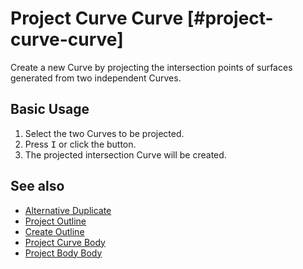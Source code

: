 
# Project Curve Curve [#project-curve-curve]

<Reference shortcut="I" command="Project Curve Curve" button="Right of the command bar" />

Create a new Curve by projecting the intersection points of surfaces generated from two independent Curves.

## Basic Usage

1. Select the two Curves to be projected.
2. Press <kbd>I</kbd> or click the button.
3. The projected intersection Curve will be created.

## See also
- [Alternative Duplicate](./alternative-duplicate)
- [Project Outline](./project-outline)
- [Create Outline](./create-outline)
- [Project Curve Body](./project-curve-body)
- [Project Body Body](./project-body-body)
